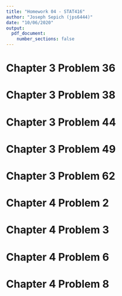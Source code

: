 ```yaml
---
title: "Homework 04 - STAT416"
author: "Joseph Sepich (jps6444)"
date: "10/06/2020"
output:
  pdf_document:
    number_sections: false
---
```


# Chapter 3 Problem 36

# Chapter 3 Problem 38

# Chapter 3 Problem 44

# Chapter 3 Problem 49

# Chapter 3 Problem 62

# Chapter 4 Problem 2

# Chapter 4 Problem 3

# Chapter 4 Problem 6

# Chapter 4 Problem 8













